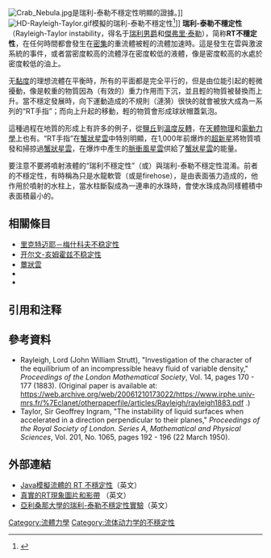 [[File:Crab_Nebula.jpg|thumb]]是瑞利-泰勒不穩定性明顯的證據。]]
[[File:HD-Rayleigh-Taylor.gif|thumb]]模擬的瑞利-泰勒不穩定性<ref>{{cite web | url=http://math.lanl.gov/Research/Highlights/amrmhd.shtml | title=Parallel AMR Code for Compressible MHD or HD Equations | author=Li, Shengtai and Hui Li | publisher=Los Alamos National Laboratory | accessdate=2006-09-05 | archive-url=https://web.archive.org/web/20160303182548/http://math.lanl.gov/Research/Highlights/amrmhd.shtml | archive-date=2016-03-03 | dead-url=yes }}</ref>]]
'''瑞利-泰勒不穩定性'''（Rayleigh-Taylor instability，得名于[[約翰·斯特拉特，第三代瑞利男爵|瑞利男爵]]和[[傑弗里·英格拉姆·泰勒|傑弗里·泰勒]]），简称'''RT不穩定性'''，在任何時間都會發生在[[密度|密集]]的重流體被輕的流體加速時。這是發生在雲與激波系統的事件，或者當密度較高的流體浮在密度較低的液體，像是密度較高的水處於密度較低的油上。

无[[黏度|黏度]]的理想流體在平衡時，所有的平面都是完全平行的，但是由位能引起的輕微擾動，像是較重的物質因為（有效的）重力作用而下沉，並且輕的物質被替換而上升。當不穩定發展時，向下運動造成的不規則（漣漪）很快的就會被放大成為一系列的“RT手指”；而向上升起的移動，輕的物質會形成球狀帽蓋氣泡。

這種過程在地質的形成上有許多的例子，從[[鹽丘|鹽丘]]到[[溫度反轉|溫度反轉]]，在[[天體物理|天體物理]]和[[電動力學|電動力學]]上也有。“RT手指”在[[蟹狀星雲|蟹狀星雲]]中特別明顯，在1,000年前爆炸的[[超新星|超新星]]將物質噴發和掃掠過[[蟹狀星雲|蟹狀星雲]]，在爆炸中產生的[[脈衝風星雲|脈衝風星雲]]供給了[[蟹狀星雲|蟹狀星雲]]的能量。

要注意不要將噴射液體的“瑞利不穩定性”（或{{link-en|普拉托-瑞利不穩定性|Plateau–Rayleigh instability}}）與瑞利-泰勒不穩定性混淆。前者的不穩定性，有時稱為只是水龍軟管（或是firehose），是由表面張力造成的，他作用於噴射的水柱上，當水柱斷裂成為一連串的水珠時，會使水珠成為同樣體積中表面積最小的。

== 相關條目 ==
*[[里克特迈耶－梅什科夫不稳定性|里克特迈耶－梅什科夫不稳定性]] 
*[[开尔文-亥姆霍兹不稳定性|开尔文-亥姆霍兹不稳定性]]
*[[蕈狀雲|蕈狀雲]]
*{{link-en|普拉托-瑞利不穩定性|Plateau–Rayleigh instability}}
*{{link-en|鹽指擴展|Salt fingering}}

== 引用和注释 ==
{{reflist}}

== 參考資料 ==
*Rayleigh, Lord (John William Strutt), "Investigation of the character of the equilibrium of an incompressible heavy fluid of variable density," ''Proceedings of the London Mathematical Society'', Vol. 14, pages 170 - 177 (1883). (Original paper is available at: https://web.archive.org/web/20061210173022/https://www.irphe.univ-mrs.fr/%7Eclanet/otherpaperfile/articles/Rayleigh/rayleigh1883.pdf .)
*Taylor, Sir Geoffrey Ingram, "The instability of liquid surfaces when accelerated in a direction perpendicular to their planes," ''Proceedings of the Royal Society of London. Series A, Mathematical and Physical Sciences'', Vol. 201, No. 1065, pages 192 - 196 (22 March 1950).

== 外部連結 ==
* [https://web.archive.org/web/20050404031045/http://acg.media.mit.edu/people/fry/mixing/  Java模擬流體的 RT 不穩定性]（英文）
* [http://www.enseeiht.fr/hmf/travaux/CD0001/travaux/optmfn/hi/01pa/hyb72/rt/rt.htm 真實的RT現象圖片和影帶] {{Wayback|url=http://www.enseeiht.fr/hmf/travaux/CD0001/travaux/optmfn/hi/01pa/hyb72/rt/rt.htm |date=20070312020405 }}（英文）
* [https://web.archive.org/web/20061230142723/http://web.arizona.edu/~fluidlab/ 亞利桑那大學的瑞利-泰勒不穩定性實驗]（英文）


[[Category:流體力學|Category:流體力學]]
[[Category:流体动力学的不穩定性|Category:流体动力学的不穩定性]]